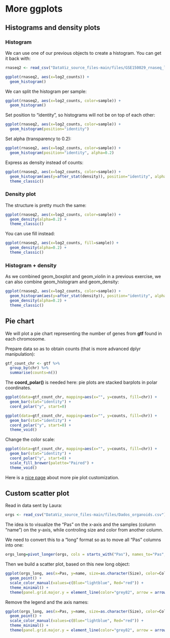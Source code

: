 # More ggplots

## Histograms and density plots

### Histogram

We can use one of our previous objects to create a histogram. You can get it back with:

```r
rnaseq2 <- read_csv("DataViz_source_files-main/files/GSE150029_rnaseq_log2_long.csv")
```

```r
ggplot(rnaseq2, aes(x=log2_counts)) + 
  geom_histogram()
```

We can split the histogram per sample:

```r
ggplot(rnaseq2, aes(x=log2_counts, color=sample)) + 
  geom_histogram() 
```

Set position to "identity", so histograms will not be on top of each other:

```r
ggplot(rnaseq2, aes(x=log2_counts, color=sample)) + 
  geom_histogram(position="identity")
```

Set alpha (transparency to 0.2):

```r
ggplot(rnaseq2, aes(x=log2_counts, color=sample)) + 
  geom_histogram(position="identity", alpha=0.2)
```

Express as density instead of counts:

```r
ggplot(rnaseq2, aes(x=log2_counts, color=sample)) + 
  geom_histogram(aes(y=after_stat(density)), position="identity", alpha=0.2) +
  theme_classic()
```


### Density plot

The structure is pretty much the same:

```r
ggplot(rnaseq2, aes(x=log2_counts, color=sample)) + 
  geom_density(alpha=0.2) +
  theme_classic()
```

You can use fill instead:

```r
ggplot(rnaseq2, aes(x=log2_counts, fill=sample)) + 
  geom_density(alpha=0.2) +
  theme_classic()
```

### Histogram + density

As we combined geom_boxplot and geom_violin in a previous exercise, we can also combine geom_histogram and geom_density:

```r
ggplot(rnaseq2, aes(x=log2_counts, color=sample)) + 
  geom_histogram(aes(y=after_stat(density)), position="identity", alpha=0.2) +
  geom_density(alpha=0.2) +
  theme_classic()
```


## Pie chart

We will plot a pie chart representing the number of genes from **gtf** found in each chromosome.

Prepare data so as to obtain counts (that is more advanced dplyr manipulation):

```r
gtf_count_chr <- gtf %>%
  group_by(chr) %>%
  summarise(counts=n())
```

The **coord_polar()** is needed here: pie plots are stacked barplots in polar coordinates.

```r
ggplot(data=gtf_count_chr, mapping=aes(x="", y=counts, fill=chr)) + 
  geom_bar(stat="identity") +
  coord_polar("y", start=0)
```

```r
ggplot(data=gtf_count_chr, mapping=aes(x="", y=counts, fill=chr)) + 
  geom_bar(stat="identity") +
  coord_polar("y", start=0) +
  theme_void()
```

Change the color scale:

```r
ggplot(data=gtf_count_chr, mapping=aes(x="", y=counts, fill=chr)) + 
  geom_bar(stat="identity") +
  coord_polar("y", start=0) +
  scale_fill_brewer(palette="Paired") +
  theme_void()
```

Here is a [nice page](https://genchanghsu.github.io/ggGallery/posts/2021-06-18-post-3-pie-charts-with-ggplot/) about more pie plot customization.


## Custom scatter plot

Read in data sent by Laura:

```r
orgs <- read_csv("DataViz_source_files-main/files/Dados_organoids.csv")
```

The idea is to visualize the "Pas" on the x-axis and the samples (column "name") on the y-axis, while controling size and color from another column.

We need to convert this to a "long" format so as to move all "Pas" columns into one:

```r
orgs_long=pivot_longer(orgs, cols = starts_with("Pas"), names_to="Pas", values_to = "Expr")
```

Then we build a scatter plot, based on this new long object:

```r
ggplot(orgs_long, aes(x=Pas, y=name, size=as.character(Size), color=Color)) + 
  geom_point() + 
  scale_color_manual(values=c(Blue="lightblue", Red="red")) + 
  theme_minimal() + 
  theme(panel.grid.major.y = element_line(color="grey82", arrow = arrow(angle = 25, length = unit(.15, "inches"),type = "open")))
```

Remove the legend and the axis names:

```r
ggplot(orgs_long, aes(x=Pas, y=name, size=as.character(Size), color=Color)) + 
  geom_point() + 
  scale_color_manual(values=c(Blue="lightblue", Red="red")) + 
  theme_minimal() + 
  theme(panel.grid.major.y = element_line(color="grey82", arrow = arrow(angle = 25, length = unit(.15, "inches"),type = "open")), legend.position="none", axis.title = element_blank())
```
